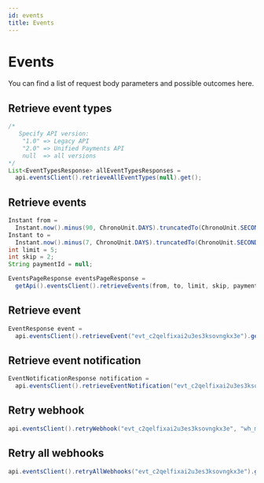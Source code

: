 ```yaml
---
id: events
title: Events
---
```


# Events

You can find a list of request body parameters and possible outcomes <Link to="https://api-reference.checkout.com/#tag/Events">here</Link>.

## Retrieve event types

```java
/* 
   Specify API version:
    "1.0" => Legacy API
    "2.0" => Unified Payments API
    null  => all versions
*/
List<EventTypesResponse> allEventTypesResponses =
  api.eventsClient().retrieveAllEventTypes(null).get();
```

## Retrieve events

```java
Instant from =
  Instant.now().minus(90, ChronoUnit.DAYS).truncatedTo(ChronoUnit.SECONDS);
Instant to =
  Instant.now().minus(7, ChronoUnit.DAYS).truncatedTo(ChronoUnit.SECONDS);
int limit = 5;
int skip = 2;
String paymentId = null;

EventsPageResponse eventsPageResponse =
  getApi().eventsClient().retrieveEvents(from, to, limit, skip, paymentId).get();
```

## Retrieve event

```java
EventResponse event =
  api.eventsClient().retrieveEvent("evt_c2qelfixai2u3es3ksovngkx3e").get();
```

## Retrieve event notification

```java
EventNotificationResponse notification =
  api.eventsClient().retrieveEventNotification("evt_c2qelfixai2u3es3ksovngkx3e", "ntf_wqjkqpgjy33uxoywcej4fnw6qm").get();
```

## Retry webhook

```java
api.eventsClient().retryWebhook("evt_c2qelfixai2u3es3ksovngkx3e", "wh_mpkyioafmajulnhjvwmrklenb4").get();
```

## Retry all webhooks

```java
api.eventsClient().retryAllWebhooks("evt_c2qelfixai2u3es3ksovngkx3e").get();
```
